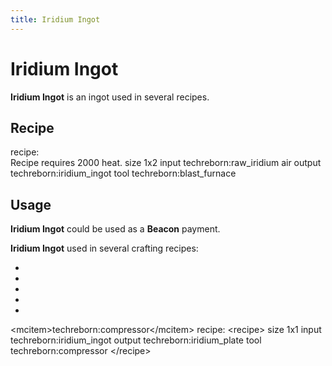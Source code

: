 ```yaml
---
title: Iridium Ingot
---
```


<ItemImage file="iridium_ingot" alt="Iridium Ingot" size="200" />

# Iridium Ingot

**Iridium Ingot** is an ingot used in several recipes.

## Recipe

<CraftingTable recipe="input techreborn:iridium_nugget techreborn:iridium_nugget techreborn:iridium_nugget input techreborn:iridium_nugget techreborn:iridium_nugget techreborn:iridium_nugget input techreborn:iridium_nugget techreborn:iridium_nugget techreborn:iridium_nugget output techreborn:iridium_ingot"/>
<CraftingTable recipe="input air air air input air techreborn:iridium_storage_block air input air air air output techreborn:iridium_ingot,9"/>

<McItem slug="techreborn:blast_furnace" inline={true}/> recipe:  
Recipe requires 2000 heat. size 1x2 input techreborn:raw_iridium air output techreborn:iridium_ingot tool techreborn:blast_furnace 

## Usage

**Iridium Ingot** could be used as a **Beacon** payment.

**Iridium Ingot** used in several crafting recipes:

- <McItem slug="techreborn:iridium_nugget" inline={true}/>
- <McItem slug="techreborn:iridium_storage_block" inline={true}/>
- <McItem slug="techreborn:iridium_neutron_reflector" inline={true}/>
- <McItem slug="techreborn:data_storage_chip" inline={true}/>
- <McItem slug="techreborn:lapotronic_orbpack" inline={true}/>

\<mcitem\>techreborn:compressor\</mcitem\> recipe: \<recipe\> size 1x1 input techreborn:iridium_ingot output techreborn:iridium_plate tool techreborn:compressor \</recipe\>